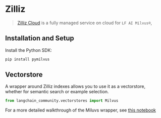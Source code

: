 # Zilliz

>[Zilliz Cloud](https://zilliz.com/doc/quick_start) is a fully managed service on cloud for `LF AI Milvus®`,


## Installation and Setup

Install the Python SDK:
```bash
pip install pymilvus
```

## Vectorstore

A wrapper around Zilliz indexes allows you to use it as a vectorstore,
whether for semantic search or example selection.

```python
from langchain_community.vectorstores import Milvus
```

For a more detailed walkthrough of the Miluvs wrapper, see [this notebook](/docs/integrations/vectorstores/zilliz)
